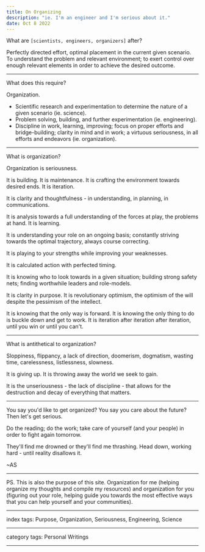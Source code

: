 ```yaml
---
title: On Organizing
description: "ie. I'm an engineer and I'm serious about it."
date: Oct 8 2022
---
```


What are `[scientists, engineers, organizers]` after?

Perfectly directed effort, optimal placement in the current given scenario. To understand the problem and relevant environment; to exert control over enough relevant elements in order to achieve the desired outcome.

---

What does this require?

Organization.

- Scientific research and experimentation to determine the nature of a given scenario (ie. science).
- Problem solving, building, and further experimentation (ie. engineering).
- Discipline in work, learning, improving; focus on proper efforts and bridge-building; clarity in mind and in work; a virtuous seriousness, in all efforts and endeavors (ie. organization).

---

What is organization?

Organization is seriousness.

It is building. It is maintenance. It is crafting the environment towards desired ends. It is iteration.

It is clarity and thoughtfulness - in understanding, in planning, in communications.

It is analysis towards a full understanding of the forces at play, the problems at hand. It is learning.

It is understanding your role on an ongoing basis; constantly striving towards the optimal trajectory, always course correcting.

It is playing to your strengths while improving your weaknesses.

It is calculated action with perfected timing.

It is knowing who to look towards in a given situation; building strong safety nets; finding worthwhile leaders and role-models.

It is clarity in purpose. It is revolutionary optimism, the optimism of the will despite the pessimism of the intellect.

It is knowing that the only way is forward. It is knowing the only thing to do is buckle down and get to work. It is iteration after iteration after iteration, until you win or until you can't.

---

What is antithetical to organization?

Sloppiness, flippancy, a lack of direction, doomerism, dogmatism, wasting time, carelessness, listlessness, slowness.

It is giving up. It is throwing away the world we seek to gain.

It is the unseriousness - the lack of discipline - that allows for the destruction and decay of everything that matters.

---

You say you'd like to get organized? You say you care about the future? Then let's get serious.

Do the reading; do the work; take care of yourself (and your people) in order to fight again tomorrow.

They'll find me drowned or they'll find me thrashing. Head down, working hard - until reality disallows it.

~AS

---

PS. This is also the purpose of this site. Organization for me (helping organize my thoughts and compile my resources) and organization for you (figuring out your role, helping guide you towards the most effective ways that you can help yourself and your communities).

---

index tags: Purpose, Organization, Seriousness, Engineering, Science

---

category tags: Personal Writings

---
